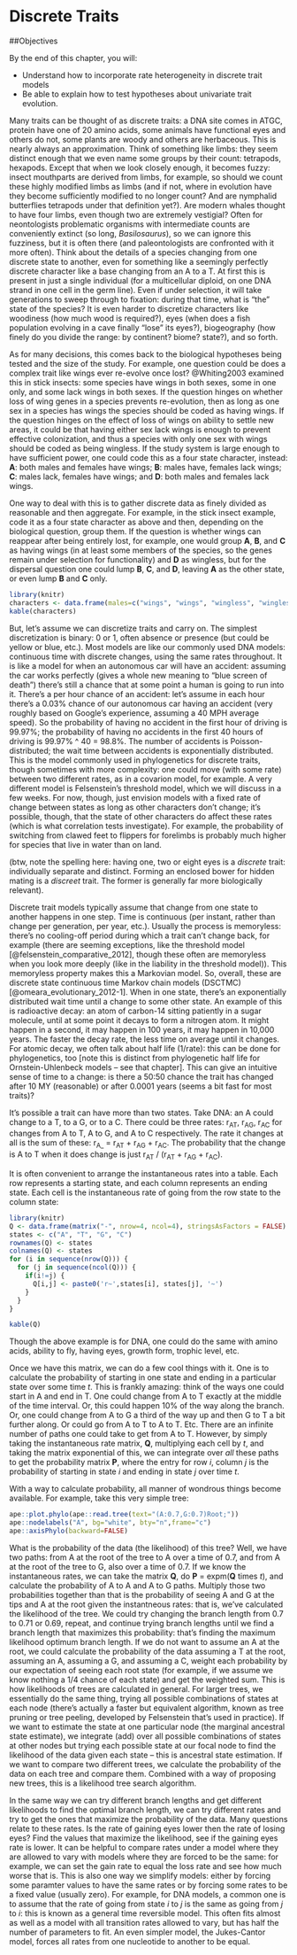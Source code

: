 # Discrete Traits

##Objectives

By the end of this chapter, you will:

* Understand how to incorporate rate heterogeneity in discrete trait models
* Be able to explain how to test hypotheses about univariate trait evolution.


Many traits can be thought of as discrete traits: a DNA site comes in ATGC, protein have one of 20 amino acids, some animals have functional eyes and others do not, some plants are woody and others are herbaceous. This is nearly always an approximation. Think of something like limbs: they seem distinct enough that we even name some groups by their count: tetrapods, hexapods. Except that when we look closely enough, it becomes fuzzy: insect mouthparts are derived from limbs, for example, so should we count these highly modified limbs as limbs (and if not, where in evolution have they become sufficiently modified to no longer count? And are nymphalid butterflies tetrapods under that definition yet?). Are modern whales thought to have four limbs, even though two are extremely vestigial? Often for neontologists problematic organisms with intermediate counts are conveniently extinct (so long, *Basilosaurus*), so we can ignore this fuzziness, but it is often there (and paleontologists are confronted with it more often). Think about the details of a species changing from one discrete state to another, even for something like a seemingly perfectly discrete character like a base changing from an A to a T. At first this is present in just a single individual (for a multicellular diploid, on one DNA strand in one cell in the germ line). Even if under selection, it will take generations to sweep through to fixation: during that time, what is "the" state of the species? It is even harder to discretize characters like woodiness (how much wood is required?), eyes (when does a fish population evolving in a cave finally "lose" its eyes?), biogeography (how finely do you divide the range: by continent? biome? state?), and so forth. 

As for many decisions, this comes back to the biological hypotheses being tested and the size of the study. For example, one question could be does a complex trait like wings ever re-evolve once lost? @Whiting2003 examined this in stick insects: some species have wings in both sexes, some in one only, and some lack wings in both sexes. If the question hinges on whether loss of wing genes in a species prevents re-evolution, then as long as one sex in a species has wings the species should be coded as having wings. If the question hinges on the effect of loss of wings on ability to settle new areas, it could be that having either sex lack wings is enough to prevent effective colonization, and thus a species with only one sex with wings should be coded as being wingless. If the study system is large enough to have sufficient power, one could code this as a four state character, instead: **A**: both males and females have wings; **B**: males have, females lack wings; **C**: males lack, females have wings; and **D**: both males and females lack wings. 

One way to deal with this is to gather discrete data as finely divided as reasonable and then aggregate. For example, in the stick insect example, code it as a four state character as above and then, depending on the biological question, group them. If the question is whether wings can reappear after being entirely lost, for example, one would group **A**, **B**, and **C** as having wings (in at least some members of the species, so the genes remain under selection for functionality) and **D** as wingless, but for the dispersal question one could lump **B**, **C**, and **D**, leaving **A** as the other state, or even lump **B** and **C** only.

```r
library(knitr)
characters <- data.frame(males=c("wings", "wings", "wingless", "wingless"), females=c("wings", "wingless", "wings", "wingless"), four_states=c("A", "B", "C", "D"), question_1=c(1,0,0,0), question_2a =c(1,1,1,0), question_2b=c(2,1,1,0))
kable(characters)
```

But, let's assume we can discretize traits and carry on. The simplest discretization is binary: 0 or 1, often absence or presence (but could be yellow or blue, etc.). Most models are like our commonly used DNA models: continuous time with discrete changes, using the same rates throughout. It is like a model for when an autonomous car will have an accident: assuming the car works perfectly (gives a whole new meaning to "blue screen of death") there's still a chance that at some point a human is going to run into it. There's a per hour chance of an accident: let's assume in each hour there's a 0.03% chance of our autonomous car having an accident (very roughly based on Google's experience, assuming a 40 MPH average speed). So the probability of having no accident in the first hour of driving is 99.97%; the probability of having no accidents in the first 40 hours of driving is 99.97% ^ 40 = 98.8%. The number of accidents is Poisson-distributed; the wait time between accidents is exponentially distributed. This is the model commonly used in phylogenetics for discrete traits, though sometimes with more complexity: one could move (with some rate) between two different rates, as in a covarion model, for example. A very different model is Felsenstein's threshold model, which we will discuss in a few weeks. For now, though, just envision models with a fixed rate of change between states as long as other characters don't change; it's possible, though, that the state of other characters do affect these rates (which is what correlation tests investigate). For example, the probability of switching from clawed feet to flippers for forelimbs is probably much higher for species that live in water than on land.

(btw, note the spelling here: having one, two or eight eyes is a *discrete* trait: individually separate and distinct. Forming an enclosed bower for hidden mating is a *discreet* trait. The former is generally far more biologically relevant).

Discrete trait models typically assume that change from one state to another happens in one step. Time is continuous (per instant, rather than change per generation, per year, etc.). Usually the process is memoryless: there's no cooling-off period during which a trait can't change back, for example (there are seeming exceptions, like the threshold model [@felsenstein_comparative_2012], though these often are memoryless when you look more deeply (like in the liability in the threshold model)). This memoryless property makes this a Markovian model. So, overall, these are discrete state continuous time Markov chain models (DSCTMC) [@omeara_evolutionary_2012-1]. When in one state, there's an exponentially distributed wait time until a change to some other state. An example of this is radioactive decay: an atom of carbon-14 sitting patiently in a sugar molecule, until at some point it decays to form a nitrogen atom. It might happen in a second, it may happen in 100 years, it may happen in 10,000 years. The faster the decay rate, the less time on average until it changes. For atomic decay, we often talk about half life (1/rate): this can be done for phylogenetics, too [note this is distinct from phylogenetic half life for Ornstein-Uhlenbeck models -- see that chapter]. This can give an intuitive sense of time to a change: is there a 50:50 chance the trait has changed after 10 MY (reasonable) or after 0.0001 years (seems a bit fast for most traits)?

It's possible a trait can have more than two states. Take DNA: an A could change to a T, to a G, or to a C. There could be three rates: r~AT~, r~AG~, r~AC~ for changes from A to T, A to G, and A to C respectively. The rate it changes at all is the sum of these: r~A_~ = r~AT~ + r~AG~ + r~AC~. The probability that the change is A to T when it does change is just r~AT~  / (r~AT~ + r~AG~ + r~AC~). 

It is often convenient to arrange the instantaneous rates into a table. Each row represents a starting state, and each column represents an ending state. Each cell is the instantaneous rate of going from the row state to the column state:

```r
library(knitr)
Q <- data.frame(matrix("-", nrow=4, ncol=4), stringsAsFactors = FALSE)
states <- c("A", "T", "G", "C")
rownames(Q) <- states
colnames(Q) <- states
for (i in sequence(nrow(Q))) {
  for (j in sequence(ncol(Q))) {
    if(i!=j) {
      Q[i,j] <- paste0('r~',states[i], states[j], '~')
    }
  }
}

kable(Q)
```

Though the above example is for DNA, one could do the same with amino acids, ability to fly, having eyes, growth form, trophic level, etc. 

Once we have this matrix, we can do a few cool things with it. One is to calculate the probability of starting in one state and ending in a particular state over some time *t*. This is frankly amazing: think of the ways one could start in A and end in T. One could change from A to T exactly at the middle of the time interval. Or, this could happen 10% of the way along the branch. Or, one could change from A to G a third of the way up and then G to T a bit further along. Or could go from A to T to A to T. Etc. There are an infinite number of paths one could take to get from A to T. However, by simply taking the instantaneous rate matrix, **Q**, multiplying each cell by *t*, and taking the matrix exponential of this, we can integrate over *all* these paths to get the probability matrix **P**, where the entry for row *i*, column *j* is the probability of starting in state *i* and ending in state *j* over time *t*. 

With a way to calculate probability, all manner of wondrous things become available. For example, take this very simple tree:

```r
ape::plot.phylo(ape::read.tree(text="(A:0.7,G:0.7)Root;"))
ape::nodelabels("A", bg="white", bty="n",frame="c")
ape::axisPhylo(backward=FALSE)
```

What is the probability of the data (the likelihood) of this tree? Well, we have two paths: from A at the root of the tree to A over a time of 0.7, and from A at the root of the tree to G, also over a time of 0.7. If we know the instantaneous rates, we can take the matrix **Q**, do **P** = expm(**Q** times *t*), and calculate the probability of A to A and A to G paths. Multiply those two probabilities together than that is the probability of seeing A and G at the tips and A at the root given the instantneous rates: that is, we've calculated the likelihood of the tree. We could try changing the branch length from 0.7 to 0.71 or 0.69, repeat, and continue trying branch lengths until we find a branch length that maximizes this probability: that's finding the maximum likelihood optimum branch length. If we do not want to assume an A at the root, we could calculate the probability of the data assuming a T at the root, assuming an A, assuming a G, and assuming a C, weight each probability by our expectation of seeing each root state (for example, if we assume we know nothing a 1/4 chance of each state) and get the weighted sum. This is how likelihoods of trees are calculated in general. For larger trees, we essentially do the same thing, trying all possible combinations of states at each node (there's actually a faster but equivalent algorithm, known as tree pruning or tree peeling, developed by Felsenstein that's used in practice). If we want to estimate the state at one particular node (the marginal ancestral state estimate), we integrate (add) over all possible combinations of states at other nodes but trying each possible state at our focal node to find the likelihood of the data given each state -- this is ancestral state estimation. If we want to compare two different trees, we calculate the probability of the data on each tree and compare them. Combined with a way of proposing new trees, this is a likelihood tree search algorithm.

In the same way we can try different branch lengths and get different likelihoods to find the optimal branch length, we can try different rates and try to get the ones that maximize the probability of the data. Many questions relate to these rates. Is the rate of gaining eyes lower then the rate of losing eyes? Find the values that maximize the likelihood, see if the gaining eyes rate is lower. It can be helpful to compare rates under a model where they are allowed to vary with models where they are forced to be the same: for example, we can set the gain rate to equal the loss rate and see how much worse that is. This is also one way we simplify models: either by forcing some paramter values to have the same rates or by forcing some rates to be a fixed value (usually zero). For example, for DNA models, a common one is to assume that the rate of going from state *i* to *j* is the same as going from *j* to *i*: this is known as a general time reversible model. This often fits almost as well as a model with all transition rates allowed to vary, but has half the number of parameters to fit. An even simpler model, the Jukes-Cantor model, forces all rates from one nucleotide to another to be equal.



